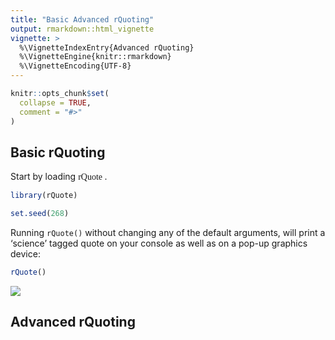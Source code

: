 ```yaml
---
title: "Basic Advanced rQuoting"
output: rmarkdown::html_vignette
vignette: >
  %\VignetteIndexEntry{Advanced rQuoting}
  %\VignetteEngine{knitr::rmarkdown}
  %\VignetteEncoding{UTF-8}
---
```


```r
knitr::opts_chunk$set(
  collapse = TRUE,
  comment = "#>"
)
```

## Basic rQuoting

Start by loading <span style = "font-family: 'orbitron'"> rQuote </span>.

```r
library(rQuote)
```

```r
set.seed(268)
```

Running `rQuote()` without changing any of the default arguments, will print a 'science' tagged quote on your console as well as on a pop-up graphics device:

```r
rQuote()
```

<img src = "../niels_bohr.png">

## Advanced rQuoting

